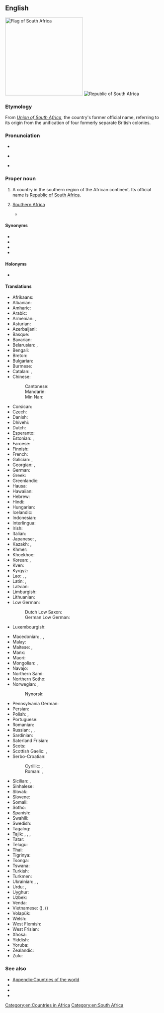 ==English==
{{wikipedia|dab=South Africa (disambiguation)}}
{{wikipedia}}
[[Image:Flag of South Africa.svg|right|thumb|250px|Flag of '''South Africa''']]
[[Image:LocationSouthAfrica.svg|thumb|Republic of South Africa]]

===Etymology===
From ''[[Union of South Africa]]'', the country's former official name, referring to its origin from the unification of four formerly separate British colonies.

===Pronunciation===
* {{IPA|en|/ˌsaʊθ ˈæf.ɹɪ.kə/}}
* {{a|SAE}} {{IPA|en|[sɑɤ̯ˈθɛ̞frɘkə]}}
* {{audio|en|LL-Q1860 (eng)-Vealhurl-South Africa.wav |Audio (UK)}}
{{rfap|en|Please add South African accent }}<!--ideally, pronounced by someone from the country-->

===Proper noun===
{{en-proper noun|head=[[south|South]] [[Africa]]}}

# A country in the southern region of the African continent. Its official name is [[Republic of South Africa]].
# {{lb|en|now|nonstandard}} [[Southern Africa]]
#* {{quote-journal|en|date=March 15, 1901|url=https://www.biodiversitylibrary.org/bibliography/69252|journal=The Agricultural Journal and Mining Record|volume=4|issue=1|page=1|passage=With the exception of the Portuguese Colonies, the Journal is franked to all parts of '''South Africa'''.}}

====Synonyms====
{{sense|country}}
* {{l|en|Republic of South Africa}}
* {{l|en|Azania}}
* {{l|en|Soufrica}}
* {{l|en|SA}}

====Holonyms====
* {{l|en|Subsahara}}

====Translations====
{{trans-top|country}}
* Afrikaans: {{t+|af|Suid-Afrika}}
* Albanian: {{t|sq|Afrika Jugore|f}}
* Amharic: {{t|am|ደቡብ አፍሪካ}}
* Arabic: {{t|ar|جَنُوب إِفْرِيقِيَّا|f}}
* Armenian: {{t|hy|Հարավաֆրիկյան Հանրապետություն|sc=Armn}}, {{t|hy|Հարավային Աֆրիկա|sc=Armn}}
* Asturian: {{t+|ast|Sudáfrica|f}}
* Azerbaijani: {{t+|az|Cənubi Afrika}}
* Basque: {{t|eu|Hego Afrika}}
* Bavarian: {{t|bar|Sidafrika}}
* Belarusian: {{t|be|Паўднёва-Афрыка́нская Рэспу́бліка}}, {{t|be|Паўднёвая А́фрыка|f}}
* Bengali: {{t+|bn|দক্ষিণ আফ্রিকা}}
* Breton: {{t+|br|Suafrika}}
* Bulgarian: {{t|bg|Ю́жна А́фрика|f}}
* Burmese: {{t|my|တောင်အာဖရိက}}
* Catalan: {{t+|ca|Sud-àfrica|f}}, {{t|ca|Àfrica del Sud|f}}
* Chinese:
*: Cantonese: {{t|yue|南非|tr=naam4 fei1|sc=Hani}}
*: Mandarin: {{t+|cmn|南非|tr=Nánfēi|sc=Hani}}
*: Min Nan: {{t|nan|南非|tr=Lâm-hui|sc=Hani}}
* Corsican: {{t|co|Sudafrica|m}}
* Czech: {{t+|cs|Jihoafrická republika|f}}
* Danish: {{t+|da|Sydafrika}}
* Dhivehi: {{t+|dv|ދެކުނު އެފްރިކާ|sc=Thaa}}
* Dutch: {{t+|nl|Zuid-Afrika}}
* Esperanto: {{t+|eo|Sud-Afriko}}
* Estonian: {{t|et|Lõuna-Aafrika}}, {{t|et|LAV}}
* Faroese: {{t|fo|Suðurafrika|n}}
* Finnish: {{t+|fi|Etelä-Afrikka}}
* French: {{t+|fr|Afrique du Sud|f}}
* Galician: {{t+|gl|Suráfrica|f}}, {{t+|gl|África do Sur|f}}
* Georgian: {{t|ka|სამხრეთ აფრიკის რესპუბლიკა|sc=Geor}}, {{t|ka|სამხრეთი აფრიკა|sc=Geor}}
* German: {{t+|de|Südafrika|n}}
* Greek: {{t+|el|Νότια Αφρική|f}}
* Greenlandic: {{t|kl|Afrika Kujalleq}}
* Hausa: {{t|ha|Afirka ta Kudu|f}}
* Hawaiian: {{t|haw|ʻApelika Hema}}
* Hebrew: {{t|he|דְּרוֹם אַפְרִיקָה|tr=drom áfrika}}
* Hindi: {{t+|hi|दक्षिण अफ़्रीका}}
* Hungarian: {{t+|hu|Dél-afrikai Köztársaság}}
* Icelandic: {{t+|is|Suður-Afríka}}
* Indonesian: {{t+|id|Afrika Selatan}}
* Interlingua: {{t|ia|Africa del Sud}}
* Irish: {{t|ga|an Afraic Theas|f}}
* Italian: {{t+|it|Sudafrica|m}}
* Japanese: {{t|ja|南アフリカ|tr=みなみアフリカ, Minami Afurika}}, {{t+|ja|南ア|tr=なんあ, Nan'a}}
* Kazakh: {{t|kk|Оңтүстік Африка Республикасы|sc=Cyrl}}, {{t|kk|Оңтүстік Африка|sc=Cyrl}}
* Khmer: {{t|km|អាហ្វ្រិកខាងត្បូង}}
* Khoekhoe: {{t|naq|ǁHui!gaeb|m}}
* Korean: {{t|ko|^남아프리카}}, {{t+|ko|^남아공}}
* Kven: {{t|fkv|Etelä-Aafrikka}}
* Kyrgyz: {{t|ky|Түштүк Африка|sc=Cyrl}}
* Lao: {{t|lo|ອາຟຣິກາໃຕ້}}, {{t|lo|ອາຝະລິກາໃຕ້}}, {{t|lo|ອາຟຣິກໃຕ້}}
* Latin: {{t|la|Africa Australis|f}}, {{t|la|Africa Meridionalis|f}}
* Latvian: {{t|lv|Dienvidāfrika|f}}
* Limburgish: {{t|li|Zuid-Afrika}}
* Lithuanian: {{t|lt|Pietų Afrika|f}}
* Low German:
*: Dutch Low Saxon: {{t|nds-nl|Zuud-Afrika}}
*: German Low German: {{t|nds-de|Süüdafrika}}
* Luxembourgish: {{t+|lb|Südafrika}}
{{trans-mid}}
* Macedonian: {{t|mk|Јужноафриканска Република|f}}, {{t+|mk|Јужна Африка|f}}, {{t|mk|ЈАР|f}}
* Malay: {{t|ms|Afrika Selatan}}
* Maltese: {{t|mt|Afrika t'Isfel|f|alt=l-Afrika t'Isfel}}, {{t|mt|Sud Afrika|f|alt=is-Sud Afrika}}
* Manx: {{t|gv|Yn Affrick Yiass}}
* Maori: {{t|mi|Āwherika ki te Tonga}}
* Mongolian: {{t|mn|Өмнөд Африк|sc=Cyrl}}, {{t|mn|ӨАБНУ}}
* Navajo: {{t|nv|Kéyah Naakai Łizhinii Bikéyah Shádiʼááhjí Siʼánígíí}}
* Northern Sami: {{t|se|Mátta-Afrihká}}
* Northern Sotho: {{t|nso|Afrika Borwa}}
* Norwegian: {{t+|no|Sør-Afrika}}, {{t|no|Republikken Sør-Afrika}}
*: Nynorsk: {{t+|nn|Sør-Afrika}}
* Pennsylvania German: {{t|pdc|Saut Afrikaa}}
* Persian: {{t|fa|آفریقای جنوبی|tr=âfriqâ-ye jonubi}}
* Polish: {{t+|pl|RPA|f}}, {{t+|pl|Republika Południowej Afryki|f}}
* Portuguese: {{t+|pt|África do Sul|f}}
* Romanian: {{t+|ro|Africa de Sud|f}}
* Russian: {{t|ru|Ю́жная А́фрика|f}}, {{t+|ru|Ю́жно-Африка́нская Респу́блика|f}}, {{t+|ru|ЮА́Р|f}}
* Sardinian: {{t|sc|Sudàfrica|m}}
* Saterland Frisian: {{t|stq|Suud-Afrikoa}}
* Scots: {{t|sco|Sooth Africae}}
* Scottish Gaelic: {{t|gd|Afraga a Deas}}, {{t|gd|Poblachd Afraga a Deas}}
* Serbo-Croatian:
*: Cyrillic: {{t|sh|Јужна Африка|f|sc=Cyrl}}, {{t|sh|Јужноафричка Република|f|sc=Cyrl}}
*: Roman: {{t|sh|Južna Afrika|f}}, {{t+|sh|Južnoafrička Republika|f}}
* Sicilian: {{t|scn|Àfrica dû Sud|f}}, {{t|scn|Sudàfrica|m}}
* Sinhalese: {{t|si|දකුණු අප්‍රිකාව|sc=Sinh}}
* Slovak: {{t|sk|Južná Afrika|f}}
* Slovene: {{t|sl|Južna Afrika|f}}
* Somali: {{t|so|Koonfur Afrika}}
* Sotho: {{t+|st|Afrika Borwa}}
* Spanish: {{t+|es|Sudáfrica|f}}
* Swahili: {{t+|sw|Afrika Kusini}}
* Swedish: {{t+|sv|Sydafrika|n}}
* Tagalog: {{t+|tl|Timog Aprika}}
* Tajik: {{t+|tg|Африқои Ҷанубӣ|sc=Cyrl}}, {{t|tg|ҶАҶ}}, {{t|tg|Ҷумҳурии Африқои Ҷанубӣ }}, {{t|tg|Ҷумҳурии Ҷануби Африқо}}
* Tatar: {{t|tt|Көньяк Африка|sc=Cyrl}}
* Telugu: {{t|te|దక్షిణాఫ్రికా}}
* Thai: {{t+|th|แอฟริกาใต้}}
* Tigrinya: {{t|ti|ደቡብ ኣፍሪቃ|sc=Ethi}}
* Tsonga: {{t|ts|Afrika-Dzonga}}
* Tswana: {{t|tn|Aforika Borwa}}
* Turkish: {{t+|tr|Güney Afrika}}
* Turkmen: {{t|tk|Günorta Afrika}}
* Ukrainian: {{t|uk|Півде́нно-Африка́нська Респу́бліка|f}}, {{t+|uk|Півде́нна А́фрика|f}}, {{t|uk|ПАР|f}}
* Urdu: {{t|ur|جنوبی افریقہ|tr=janūbī afrīqâ}}, {{t|ur|ساؤتھ افریقہ|tr=sā'uth afrīqâ|sc=ur-Arab}}
* Uyghur: {{t|ug|جەنۇبىي ئافرىقا}}
* Uzbek: {{t|uz|Janubiy Ofriqo}}
* Venda: {{t|ve|Afurika Tshipembe}}
* Vietnamese: {{t|vi|Cộng hòa Nam Phi}} ({{t|vi|[[共和]][[南非]]}}), {{t|vi|Nam Phi}} ({{t|vi|南非|sc=Hani}})
* Volapük: {{t|vo|Sulüdafrikän}}
* Welsh: {{t|cy|De Affrica}}
* West Flemish: {{t|vls|Zuud-Afrika}}
* West Frisian: {{t|fy|Súd-Afrika}}
* Xhosa: {{t|xh|Mzantsi Afrika}}
* Yiddish: {{t|yi|דרום אַפֿריקע|tr=dorem afrike|sc=Hebr}}
* Yoruba: {{t|yo|Ariwa Afirika}}
* Zealandic: {{t|zea|Zuud-Afrika}}
* Zulu: {{t|zu|iNingizimu Afrika}}
{{trans-bottom}}

===See also===
* [[Appendix:Countries of the world]]
* {{list:countries of Africa/en}}
* {{projectlink|wikipedia|Southern Africa}}
* {{projectlink|wikipedia|Republic of South Africa}}

[[Category:en:Countries in Africa]]
[[Category:en:South Africa]]
